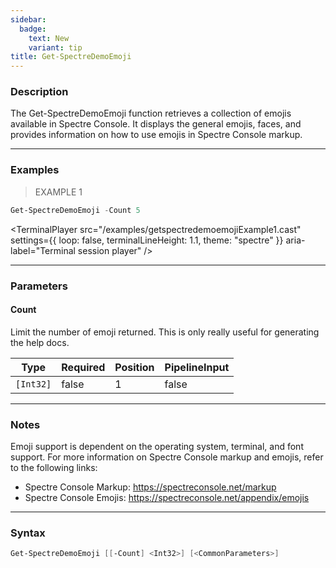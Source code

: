 ```yaml
---
sidebar:
  badge:
    text: New
    variant: tip
title: Get-SpectreDemoEmoji
---
```





### Description

The Get-SpectreDemoEmoji function retrieves a collection of emojis available in Spectre Console. It displays the general emojis, faces, and provides information on how to use emojis in Spectre Console markup.

---

### Examples
> EXAMPLE 1

```powershell
Get-SpectreDemoEmoji -Count 5
```
<TerminalPlayer
    src="/examples/getspectredemoemojiExample1.cast"
    settings={{
        loop: false,
        terminalLineHeight: 1.1,
        theme: "spectre"
    }}
    aria-label="Terminal session player"
/>

---

### Parameters
#### **Count**
Limit the number of emoji returned. This is only really useful for generating the help docs.

|Type     |Required|Position|PipelineInput|
|---------|--------|--------|-------------|
|`[Int32]`|false   |1       |false        |

---

### Notes
Emoji support is dependent on the operating system, terminal, and font support. For more information on Spectre Console markup and emojis, refer to the following links:
- Spectre Console Markup: https://spectreconsole.net/markup
- Spectre Console Emojis: https://spectreconsole.net/appendix/emojis

---

### Syntax
```powershell
Get-SpectreDemoEmoji [[-Count] <Int32>] [<CommonParameters>]
```
